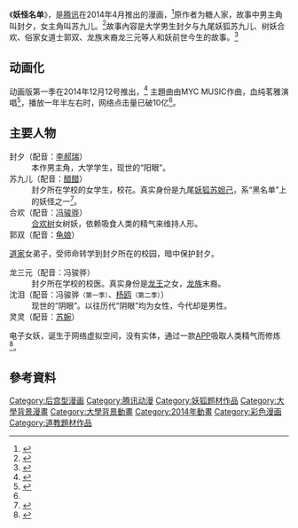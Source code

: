 {{Infobox animanga/Headerofja
|標題 = 妖怪名单
|類型 = [[奇幻|奇幻]]、[[后宫型作品|后宫]]
|圖像 = Yaoguai Mingdan.xcf
|尺寸 = 160
|說明 = 动画《妖怪名单》第一季海报
}}
{{Infobox animanga/Manga
|標題 = 妖怪名单
|作者 = 糖人家
|網路 = {{flagicon|CHN}} [[腾讯动漫|腾讯动漫]]
|開始 = 2014年4月
|結束 = 
|話數 = 516话<small>（2021年1月31日）</small>
}} 
{{Infobox animanga/OVA
|ONA=1
|标题= 《妖怪名单》 第一季
|原作 = 糖人家
|导演 = 董易
|制作 = 
|集數 = 18
|開始 = 2014年12月12日
|結束 = 2015年9月6日<ref name="qq">{{Cite news|url=http://comic.qq.com/a/20150831/047999.htm|title=《妖怪名单》点击破10亿！9月6日第一季完结|language=zh-cn|publisher=腾讯网|author=腾讯动漫|accessdate=2017-04-04|archive-date=2017-04-04|archive-url=https://web.archive.org/web/20170404220513/http://comic.qq.com/a/20150831/047999.htm|dead-url=no}}</ref>
|网络 = [[爱奇艺|爱奇艺]]、[[腾讯视频|腾讯视频]]
}}
{{Infobox animanga/OVA
|ONA=1
|标题= 《妖怪名单》 第二季
|原作 = 糖人家
|导演 = 董易
|制作 = 上海绘界文化传播有限公司
|集數 = 21
|開始 = 2017年8月3日
|結束 = 2017年12月28日
|网络 = [[哔哩哔哩|哔哩哔哩]]<ref>{{Cite web |url=http://bangumi.bilibili.com/anime/5857 |title=妖怪名单 第二季_番剧_bilibili_哔哩哔哩弹幕视频网 |accessdate=2017-04-04 |archive-date=2017-04-04 |archive-url=https://web.archive.org/web/20170404221019/http://bangumi.bilibili.com/anime/5857 |dead-url=no }}</ref>
}}
{{Infobox animanga/Game
|title =妖怪名单
|dev = 咕噜游戏<ref>{{Cite web |url=http://www.9game.cn/news/1969850.html |title=晨之科《妖怪名单》九尾妖狐—苏九儿技能解析 |accessdate=2018-03-12 |archive-date=2018-03-12 |archive-url=https://web.archive.org/web/20180312144303/http://www.9game.cn/news/1969850.html |dead-url=no }}</ref>
|genre = [[ARPG|ARPG]]
}}
{{Infobox animanga/Footerofja}}
《'''妖怪名单'''》，是[[腾讯|腾讯]]在2014年4月推出的漫画，<ref>{{Cite news|url=http://www.wj001.com/news/bfdm/2014-10-18/332481.html|title=《妖怪名单》动画首映将突破20分钟|language=zh-cn|publisher=武进新闻网|author=|date=2014-10-18|accessdate=2015-07-24|archive-url=https://web.archive.org/web/20160305143232/http://www.wj001.com/news/bfdm/2014-10-18/332481.html|archive-date=2016-03-05|dead-url=yes}}</ref>原作者为糖人家，故事中男主角叫封夕，女主角叫苏九儿。<ref>{{Cite news|url=http://www.wj001.com/news/bfdm/2014-11-08/353449.html|title=中日合作！《妖怪名单》动画主题曲情报公开|language=zh-cn|publisher=武进新闻网|author=|date=2014-11-08|accessdate=2015-07-24|archive-url=https://web.archive.org/web/20150724072453/http://www.wj001.com/news/bfdm/2014-11-08/353449.html|archive-date=2015-07-24|dead-url=yes}}</ref>故事內容是大学男生封夕与九尾妖狐苏九儿、树妖合欢、俗家女道士郭双、龙族末裔龙三元等人和妖前世今生的故事。<ref>{{Cite news|url=https://movie.douban.com/subject/26282542/|title=先听为快！《妖怪名单》|language=zh-cn|publisher=妖怪名单|author=|date=|accessdate=2017-04-04|archive-date=2017-04-04|archive-url=https://web.archive.org/web/20170404220736/https://movie.douban.com/subject/26282542/|dead-url=no}}</ref>

== 动画化 ==
动画版第一季在2014年12月12号推出，<ref>{{Cite news|url=http://www.wj001.com/news/bfdm/2015-04-05/515422.html|title=妖怪名单什么时候更新 妖怪名单更新时间|language=zh-cn|publisher=武进新闻网|author=|date=2015-04-05|accessdate=2015-07-24|archive-url=https://web.archive.org/web/20150724115829/http://www.wj001.com/news/bfdm/2015-04-05/515422.html|archive-date=2015-07-24|dead-url=yes}}</ref>
主題曲由MYC MUSIC作曲，血纯茗雅演唱<ref>{{Cite news|url=http://www.wj001.com/news/bfdm/2014-10-29/343633.html|title=中日合作！《妖怪名单》动画主题曲情报公开|language=zh-cn|publisher=武进新闻网|author=|date=2014-10-29|accessdate=2015-07-24|archive-url=https://web.archive.org/web/20150724075613/http://www.wj001.com/news/bfdm/2014-10-29/343633.html|archive-date=2015-07-24|dead-url=yes}}</ref>，播放一年半左右时，网络点击量已破10亿<ref name="qq"/>。

== 主要人物 == 
;封夕（配音：[[李郝瑞|李郝瑞]]）
:本作男主角，大学学生，现世的“阳眼”。
;苏九儿（配音：[[醋醋|醋醋]]）
:封夕所在学校的女学生，校花。真实身份是九尾[[妖狐|妖狐]][[苏妲己|苏妲己]]，系“黑名单”上的妖怪之一<ref>{{Cite web |url=http://www.52tian.net/wz/378/ |title=天上人间动漫网 >> 动漫百科 >> 妖怪名单主要角色 |accessdate=2017-11-02 |archive-date=2017-11-07 |archive-url=https://web.archive.org/web/20171107025524/http://www.52tian.net/wz/378/ |dead-url=yes }}</ref>。
;合欢（配音：[[冯骏骅|冯骏骅]]）
:[[合欢树|合欢树]]女树妖，依赖吸食人类的精气来维持人形。
;郭双（配音：[[龟娘|龟娘]]）
[[道家|道家]]女弟子，受师命转学到封夕所在的校园，暗中保护封夕。
;龙三元（配音：冯骏骅）
:封夕所在学校的校医。真实身份是[[龙王|龙王]]之女，[[龙|龙族]]末裔。
;沈泪（配音：冯骏骅<small>（第一季）</small>、[[杨鸥|杨鸥]]<small>（第二季）</small>）
:现世的“阴眼”。以往历代“阴眼”均为女性，今代却是男性。
;灵灵（配音：[[苏婉|苏婉]]）
电子女妖，诞生于网络虚拟空间，没有实体，通过一款[[移动应用程序|APP]]吸取人类精气而修炼<ref>{{Cite web |url=http://www.dongman.fm/article/detail/30322 |title=细数《妖怪名单》5大最性感角色！ |accessdate=2017-11-03 |archive-date=2017-11-07 |archive-url=https://web.archive.org/web/20171107030501/http://www.dongman.fm/article/detail/30322 |dead-url=no }}</ref>。

==參考資料==
{{Reflist}}

{{腾讯动漫动画}}
{{音熊联萌工作室}}

{{DEFAULTSORT:Yaoguai Mingdan}}
[[Category:后宫型漫画|Category:后宫型漫画]]
[[Category:腾讯动漫|Category:腾讯动漫]]
[[Category:妖狐题材作品|Category:妖狐题材作品]]
[[Category:大學背景漫畫|Category:大學背景漫畫]]
[[Category:大學背景動畫|Category:大學背景動畫]]
[[Category:2014年動畫|Category:2014年動畫]]
[[Category:彩色漫画|Category:彩色漫画]]
[[Category:道教題材作品|Category:道教題材作品]]